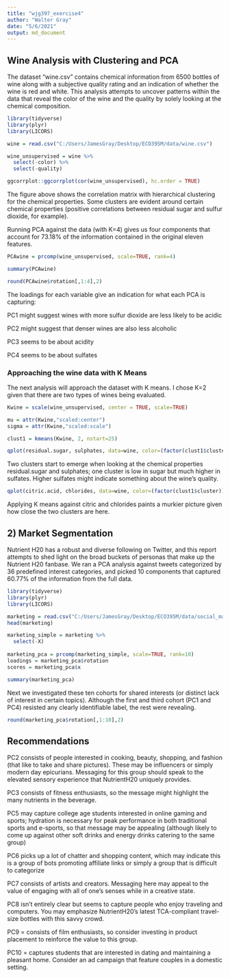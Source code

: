 ```yaml
---
title: "wjg397_exercise4"
author: "Walter Gray"
date: "5/6/2021"
output: md_document
---
```


## Wine Analysis with Clustering and PCA

The dataset "wine.csv" contains chemical information from 6500 bottles of wine along with a subjective quality rating and an indication of whether the wine is red and white. This analysis attempts to uncover patterns within the data that reveal the color of the wine and the quality by solely looking at the chemical composition. 

```r
library(tidyverse)
library(plyr)
library(LICORS)

wine = read.csv("C:/Users/JamesGray/Desktop/ECO395M/data/wine.csv")

wine_unsupervised = wine %>%
  select(-color) %>%
  select(-quality)

ggcorrplot::ggcorrplot(cor(wine_unsupervised), hc.order = TRUE)
```  

The figure above shows the correlation matrix with hierarchical clustering for the chemical properties. Some clusters are evident around certain chemical properties (positive correlations between residual sugar and sulfur dioxide, for example).

Running PCA against the data (with K=4) gives us four components that account for 73.18% of the information contained in the original eleven features. 

```r
PCAwine = prcomp(wine_unsupervised, scale=TRUE, rank=4)

summary(PCAwine)
```  

```r
round(PCAwine$rotation[,1:4],2) 
```
The loadings for each variable give an indication for what each PCA is capturing: 

PC1 might suggest wines with more sulfur dioxide are less likely to be acidic

PC2 might suggest that denser wines are also less alcoholic 

PC3 seems to be about acidity 

PC4 seems to be about sulfates

### Approaching the wine data with K Means
The next analysis will approach the dataset with K means. I chose K=2 given that there are two types of wines being evaluated. 

```r
Kwine = scale(wine_unsupervised, center = TRUE, scale=TRUE)

mu = attr(Kwine,"scaled:center")
sigma = attr(Kwine,"scaled:scale")

clust1 = kmeans(Kwine, 2, nstart=25)

qplot(residual.sugar, sulphates, data=wine, color=(factor(clust1$cluster)))
```

Two clusters start to emerge when looking at the chemical properties residual.sugar and sulphates; one cluster is low in sugar but much higher in sulfates. Higher sulfates might indicate something about the wine's quality.

```r
qplot(citric.acid, chlorides, data=wine, color=(factor(clust1$cluster)))
```

Applying K means against citric and chlorides paints a murkier picture given how close the two clusters are here. 

## 2) Market Segmentation

Nutrient H20 has a robust and diverse following on Twitter, and this report attempts to shed light on the broad buckets of personas that make up the Nutrient H20 fanbase. We ran a PCA analysis against tweets categorized by 36 predefined interest categories, and picked 10 components that captured 60.77% of the information from the full data. 

```r
library(tidyverse)
library(plyr)
library(LICORS)

marketing = read.csv("C:/Users/JamesGray/Desktop/ECO395M/data/social_marketing.csv")
head(marketing)

marketing_simple = marketing %>%
  select(-X)
  
marketing_pca = prcomp(marketing_simple, scale=TRUE, rank=10)
loadings = marketing_pca$rotation
scores = marketing_pca$x

summary(marketing_pca)

```  

Next we investigated these ten cohorts for shared interests (or distinct lack of interest in certain topics). Although the first and third cohort (PC1 and PC4) resisted any clearly identifiable label, the rest were revealing. 


```r
round(marketing_pca$rotation[,1:10],2) 
```  
## Recommendations

PC2 consists of people interested in cooking, beauty, shopping, and fashion (that like to take and share pictures). These may be influencers or simply modern day epicurians. Messaging for this group should speak to the elevated sensory experience that NutrientH20 uniquely provides.

PC3 consists of fitness enthusiasts, so the message might highlight the many nutrients in the beverage.

PC5 may capture college age students interested in online gaming and sports; hydration is necessary for peak performance in both traditional sports and e-sports, so that message may be appealing (although likely to come up against other soft drinks and energy drinks catering to the same group)

PC6 picks up a lot of chatter and shopping content, which may indicate this is a group of bots promoting affiliate links or simply a group that is difficult to categorize 

PC7 consists of artists and creators. Messaging here may appeal to the value of engaging with all of one's senses while in a creative state. 

PC8 isn't entirely clear but seems to capture people who enjoy traveling and computers. You may emphasize NutrientH20's latest TCA-compliant travel-size bottles with this savvy crowd.  

PC9 = consists of film enthusiasts, so consider investing in product placement to reinforce the value to this group.

PC10 = captures students that are interested in dating and maintaining a pleasant home. Consider an ad campaign that feature couples in a domestic setting. 
